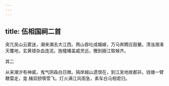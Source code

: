 ```yaml
---
---
---
```

title: 伍相国祠二首
---







突兀吴山云雾迷，潮来潮去大江西。两山吞吐成婚嫁，万马奔腾应鼓鼙。清浊溷淆天覆地，玄黄错杂血连泥。旌幢幡盖威灵远，檄到娥江取候齐。





其二


从来潮汐有神威，鬼气阴森白日微。隔岸越山遗恨在，到江吴地故都非。钱塘一臂鞭雷走，龛 赭双颐噀雪飞。灯火满江风雨急，素车白马相君归。